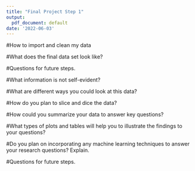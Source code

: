 ```yaml
---
title: "Final Project Step 1"
output:
  pdf_document: default
date: '2022-06-03'
---
```


#How to import and clean my data

#What does the final data set look like?

#Questions for future steps.

#What information is not self-evident?

#What are different ways you could look at this data?

#How do you plan to slice and dice the data?

#How could you summarize your data to answer key questions?

#What types of plots and tables will help you to illustrate the findings to your questions?

#Do you plan on incorporating any machine learning techniques to answer your research questions? Explain.

#Questions for future steps.